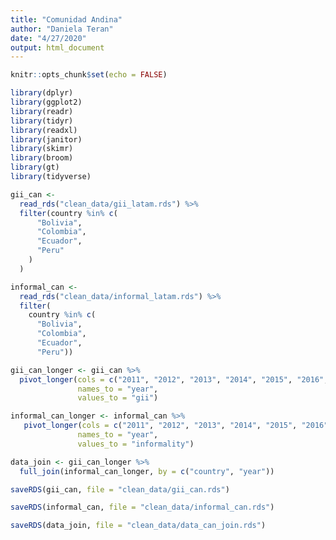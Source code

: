 ```yaml
---
title: "Comunidad Andina"
author: "Daniela Teran"
date: "4/27/2020"
output: html_document
---
```

```r
knitr::opts_chunk$set(echo = FALSE)

library(dplyr)
library(ggplot2)
library(readr)
library(tidyr)
library(readxl)
library(janitor)
library(skimr)
library(broom)
library(gt)
library(tidyverse)

```

```r

gii_can <-
  read_rds("clean_data/gii_latam.rds") %>%
  filter(country %in% c(
      "Bolivia",
      "Colombia",
      "Ecuador",
      "Peru"
    )
  )

```


```r

informal_can <-
  read_rds("clean_data/informal_latam.rds") %>%
  filter(
    country %in% c(
      "Bolivia",
      "Colombia",
      "Ecuador",
      "Peru"))

```

```r

gii_can_longer <- gii_can %>% 
  pivot_longer(cols = c("2011", "2012", "2013", "2014", "2015", "2016", "2017"),
               names_to = "year",
               values_to = "gii") 

informal_can_longer <- informal_can %>%
   pivot_longer(cols = c("2011", "2012", "2013", "2014", "2015", "2016", "2017"),
               names_to = "year",
               values_to = "informality")

data_join <- gii_can_longer %>%
  full_join(informal_can_longer, by = c("country", "year"))

```

```r

saveRDS(gii_can, file = "clean_data/gii_can.rds")

saveRDS(informal_can, file = "clean_data/informal_can.rds")

saveRDS(data_join, file = "clean_data/data_can_join.rds")

```

